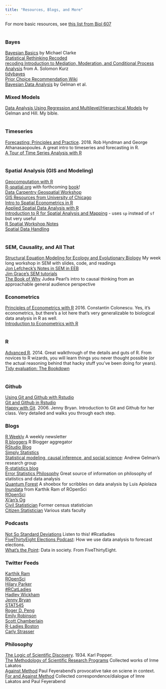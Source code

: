 ```yaml
---
title: "Resources, Blogs, and More"
---
```

For more basic resources, see [this list from Biol 607](https://biol607.github.io/resources.html)  
\

### Bayes   
[Bayesian Basics](https://m-clark.github.io/bayesian-basics/) by Michael Clarke  
[Statistical Rethinking Recoded](https://bookdown.org/connect/#/apps/1850/access)  
[recoding Introduction to Mediation, Moderation, and Conditional Process Analysis](https://bookdown.org/ajkurz/recoding_Hayes_2018/) from A. Solomon Kurz  
[tidybayes](http://mjskay.github.io/tidybayes/)  
[Prior Choice Recommendation Wiki](https://github.com/stan-dev/stan/wiki/Prior-Choice-Recommendations)  
[Bayesian Data Analysis](https://www.amazon.com/Bayesian-Analysis-Chapman-Statistical-Science/dp/1439840954) by Gelman et al.
\

### Mixed Models  
[Data Analysis Using Regression and Multilevel/Hierarchical Models](https://www.amazon.com/Analysis-Regression-Multilevel-Hierarchical-Models/dp/052168689X/) by Gelman and Hill. My bible.  
\

### Timeseries   
[Forecasting: Principles and Practice](http://otexts.org/fpp2/). 2018. Rob Hyndman and George Athanasaopoules. A great intro to timeseries and forecasting in R.  
[A Tour of Time Series Analysis with R](http://tts.smac-group.com/)  
\

### Spatial Analysis (GIS and Modeling)  
[Geocomputation with R](https://geocompr.robinlovelace.net/)  
[R-spatial.org](https://www.r-spatial.org/) with forthcoming [book](https://keen-swartz-3146c4.netlify.com/)!  
[Data Carpentry Geospatial Workshop](https://datacarpentry.org/geospatial-workshop/)  
[GIS Resources from University of Chicago](https://spatial.uchicago.edu/content/giscience-education)  
[Intro to Spatial Econometrics in R](http://www.econ.uiuc.edu/~lab/workshop/Spatial_in_R.html)  
[Applied Spatial Data Analysis with R](https://asdar-book.org/)  
[Introduction to R for Spatial Analysis and Mapping](https://www.amazon.com/Introduction-Spatial-Analysis-Mapping/dp/1446272958/) - uses `sp` instead of `sf` but very useful  
[R Spatial Workshop Notes](https://spatialanalysis.github.io/workshop-notes/)  
[Spatial Data Handling](https://spatialanalysis.github.io/lab_tutorials/1_R_Spatial_Data_Handling.html)  
\

### SEM, Causality, and All That
[Structural Equation Modeling for Ecology and Evolutionary Biology](https://jebyrnes.github.io/semclass/) My week long workshop in SEM with slides, code, and readings  
[Jon Lefcheck's Notes in SEM in EEB](https://jslefche.github.io/sem_book/)  
[Jim Grace's SEM tutorials](https://www.usgs.gov/centers/wetland-and-aquatic-research-center/science/quantitative-analysis-using-structural-equation?qt-science_center_objects=0#qt-science_center_objects)  
[The Book of Why](https://www.amazon.com/Book-Why-Science-Cause-Effect/dp/046509760X) Judea Pearl's intro to causal thinking from an approachable general audience perspective
\

### Econometrics  
[Principles of Econometrics with  R](https://bookdown.org/ccolonescu/RPoE4/) 2016. Constantin Colonescu. Yes, it's econometrics, but there's a lot here that's very generalizable to biological data analysis in R as well.  
[Introduction to Econometrics with R](https://bookdown.org/machar1991/ITER/)  
\

### R
[Advanced R](http://adv-r.had.co.nz/). 2014. Great walkthrough of the details and guts of R. From novices to R wizards, you will learn things you never thought possible (or the actual reasoning behind that hacky stuff you've been doing for years).  
[Tidy evaluation: The Bookdown](https://tidyeval.tidyverse.org/)  
\

### Github
[Using Git and Github with Rstudio](http://www.molecularecologist.com/2013/11/using-github-with-r-and-rstudio/)\
[Git and Github in Rstudio](http://www.datasurg.net/2015/07/13/rstudio-and-github/)\
[Happy with Git](http://happygitwithr.com/index.html). 2006. Jenny Bryan. Introduction to Git and Github for her class. Very detailed and walks you through each step.  


### Blogs
[R Weekly](https://rweekly.org/) A weekly newsletter\
[R bloggers](http://www.r-bloggers.com/) R Blogger aggregator\
[RStudio Blog](https://blog.rstudio.org/)\
[Simply Statistics](http://simplystatistics.org/)\
[Statistical modeling, causal inference, and social science](http://www.stat.columbia.edu/~gelman/blog/): Andrew Gelman's research group\
[R-statistics blog](http://www.r-statistics.com/)\
[Error Statistics Philosophy](http://errorstatistics.com/)\ Great source of information on philosophy of statistics and data analysis\
[Quantum Forest ](http://www.quantumforest.com/) A shoebox for scribbles on data analysis by Luis Apiolaza  
[Inundata](http://inundata.org/) from Karthik Ram of ROpenSci  
[ROpenSci](https://ropensci.org/blog/)\
[Xi'an's Og](http://xianblog.wordpress.com/)\
[Civil Statistician](http://civilstat.com/) Former census statistician\
[Citizen Statistician](http://citizen-statistician.org/) Various stats faculty

### Podcasts
[Not So Standard Deviations](https://soundcloud.com/nssd-podcast) Listen to this! #Rcatladies  
[FiveThirtyEight Elections Podcast](http://fivethirtyeight.com/tag/fivethirtyeight-podcasts/): How we use data analysis to forecast elections.  
[What's the Point](http://fivethirtyeight.com/tag/fivethirtyeight-podcasts/): Data in society. From FiveThirtyEight.  

### Twitter Feeds
[Karthik Ram](https://twitter.com/_inundata)\
[ROpenSci](https://twitter.com/ropensci)\
[Hilary Parker](https://twitter.com/hspter)\
[#RCatLadies](https://twitter.com/rcatladies)\
[Hadley Wickham](https://twitter.com/hadleywickham)\
[Jenny Bryan](https://twitter.com/JennyBryan)\
[STAT545](https://twitter.com/STAT545)\
[Roger D. Peng](https://twitter.com/rdpeng)\
[Emily Robinson](https://twitter.com/robinson_es)\
[Scott Chamberlain](https://twitter.com/sckottie)\
[R-Ladies Boston](https://twitter.com/RLadiesBoston)\
[Carly Strasser](https://twitter.com/carlystrasser)  

### Philosophy
[The Logic of Scientific Discovery](https://www.amazon.com/Logic-Scientific-Discovery-Routledge-Classics/dp/0415278449/ref=sr_1_2?ie=UTF8&qid=1474044878&sr=8-2&keywords=karl+popper). 1934. Karl Popper.\
[The Methodology of Scientific Research Programs](https://www.amazon.com/Methodology-Scientific-Research-Programmes-Philosophical/dp/0521280311/ref=sr_1_5?ie=UTF8&qid=1474044943&sr=8-5&keywords=lakatos) Collected works of Irme Lakatos\
[Against Method](https://www.amazon.com/Against-Method-Paul-Feyerabend/dp/1844674428/ref=sr_1_1?ie=UTF8&qid=1474045065&sr=8-1&keywords=Against+Method) Paul Feyerabend's provocative take on sciene in context. \
[For and Against Method](https://www.amazon.com/Against-Method-Scientific-Lakatos-Feyerabend-Correspondence/dp/0226467759/ref=sr_1_2?ie=UTF8&qid=1474044943&sr=8-2&keywords=lakatos)  Collected correspondence/dialogue of Imre Lakatos and Paul Feyerabend\ 
